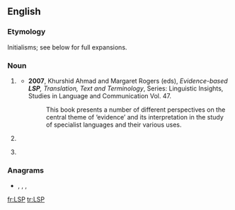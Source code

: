 ==English==
{{wikipedia|dab=LSP}}

===Etymology===
Initialisms; see below for full expansions.

===Noun===
{{en-noun}}

# {{lb|en|linguistics}} {{initialism of|w:Language for specific purposes|Language for specific purposes|lang=en}}
#* '''2007''', Khurshid Ahmad and Margaret Rogers (eds), ''Evidence-based '''LSP''', Translation, Text and Terminology'', Series: Linguistic Insights, Studies in Language and Communication Vol. 47.
#*: This book presents a number of different perspectives on the central theme of ‘evidence’ and its interpretation in the study of specialist languages and their various uses.
# {{lb|en|physics}} {{initialism of|lightest [[supersymmetric]] particle/partner|lang=en}}
# {{lb|en|programming}} {{initialism of|Liskov substitution principle|lang=en}} {{gloss|one of the [[SOLID]] programming principles.}}

===Anagrams===
* {{l|en|LPs}}, {{l|en|pls}}, {{l|en|PSl.}}, {{l|en|SLP}}

[[fr:LSP]]
[[tr:LSP]]